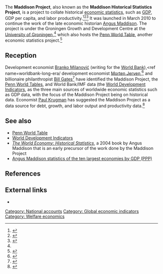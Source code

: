 The '''Maddison Project''', also known as the '''Maddison Historical Statistics Project''', is a project to collate historical [[economic statistics]], such as [[Gross Domestic Product|GDP]], GDP per capita, and labor productivity.<ref name=official-website>{{cite web|url = http://www.ggdc.net/maddison/maddison-project/home.htm|title = Maddison Project|accessdate = October 3, 2017}}</ref><ref name=ggdc-linking-page>{{cite web|url = http://www.rug.nl/ggdc/historicaldevelopment/maddison/|title = The Database|publisher = Groningen Growth and Development Centre|accessdate = October 3, 2017}}</ref><ref name=worldbank-long-era>{{cite web|url = http://blogs.worldbank.org/developmenttalk/end-long-era|title = The end of a long era|last = Milanović|first = Branko|authorlink = Branko Milanović|date = July 19, 2013|accessdate = October 3, 2017|publisher = [[World Bank]]}}</ref> It was launched in March 2010 to continue the work of the late economic historian [[Angus Maddison]]. The project is under the Groningen Growth and Development Centre at the [[University of Groningen]],<ref name=ggdc-linking-page/> which also hosts the [[Penn World Table]], another economic statistics project.<ref name=ggdc-pwt>{{cite web|url = http://www.rug.nl/ggdc/productivity/pwt/|title = The Database. Penn World Table version 9.0|accessdate = October 3, 2017|publisher = Groningen Growth and Development Centre}}</ref>

== Reception ==

Development economist [[Branko Milanović]] (writing for the [[World Bank]]),<ref name=worldbank-long-era/ development economist [[Morten Jerven]],<ref>{{cite web|url = http://www.ras.org.in/print/discrepancies_why_do_GDP_growth_rates_differ|title = Why Do GDP Growth Rates Differ?|last = Jerven|first = Morten|accessdate = October 3, 2017}}</ref> and billionaire philanthropist [[Bill Gates]]<ref name=gates-guardian>{{cite web|url = https://www.theguardian.com/business/economics-blog/2013/may/08/measuring-growth-gdp-africa|title = Bill Gates: how GDP understates economic growth. GDP may be an inaccurate indicator in sub-Saharan Africa, which is a concern for those who want to use statistics to help the world's poorest people|last = Gates|first = Bill|authorlink = Bill Gates|publisher = ''[[The Guardian]]''|date = May 8, 2013|accessdate = October 3, 2017}}</ref> have identified the Maddison Project, the [[Penn World Tables]], and World Bank/IMF data (the [[World Development Indicators]], as the three main sources of worldwide economic statistics such as GDP data, with the focus of the Maddison Project being on historical data. Economist [[Paul Krugman]] has suggested the Maddison Project as a data source for debt, growth, and labor output and productivity data.<ref>{{cite web|url = https://krugman.blogs.nytimes.com/2013/04/26/debt-and-growth-data/|title = Debt and Growth Data|last = Krugman|first = Paul|authorlink = Paul Krugman|date = April 26, 2013|accessdate = October 3, 2017|publisher = ''[[New York Times]]''}}</ref>

== See also ==

* [[Penn World Table]]
* [[World Development Indicators]]
* ''[[The World Economy: Historical Statistics]]'', a 2004 book by Angus Maddison that is an early precursor of the work done by the Maddison Project
* [[Angus Maddison statistics of the ten largest economies by GDP (PPP)]]

== References ==

{{reflist|30em}}

== External links ==

* {{official website|http://www.ggdc.net/maddison/maddison-project/home.htm}}

[[Category: National accounts]]
[[Category: Global economic indicators]]
[[Category: Welfare economics]]

